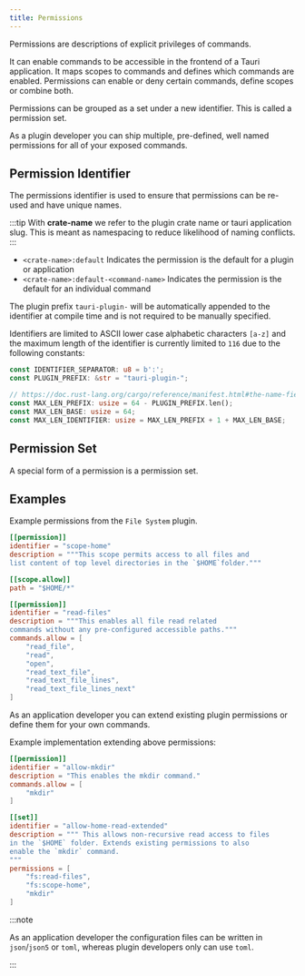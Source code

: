 ```yaml
---
title: Permissions
---
```


Permissions are descriptions of explicit privileges of commands.

It can enable commands to be accessible in the frontend of a Tauri application.
It maps scopes to commands and defines which commands are enabled.
Permissions can enable or deny certain commands, define scopes or combine both.

Permissions can be grouped as a set under a new identifier.
This is called a permission set.

As a plugin developer you can ship multiple, pre-defined, well named permissions
for all of your exposed commands.

## Permission Identifier

The permissions identifier is used to ensure that permissions can be re-used and have unique names.

:::tip 
With **crate-name** we refer to the plugin crate name or tauri application slug.
This is meant as namespacing to reduce likelihood of naming conflicts. 
:::

- `<crate-name>:default` Indicates the permission is the default for a plugin or application
- `<crate-name>:default-<command-name>` Indicates the permission is the default for an individual command

The plugin prefix `tauri-plugin-` will be automatically appended to the identifier at compile time and is not required
to be manually specified.

Identifiers are limited to ASCII lower case alphabetic characters `[a-z]` and the maximum length 
of the identifier is currently limited to `116` due to the following constants:

```rust
const IDENTIFIER_SEPARATOR: u8 = b':';
const PLUGIN_PREFIX: &str = "tauri-plugin-";

// https://doc.rust-lang.org/cargo/reference/manifest.html#the-name-field
const MAX_LEN_PREFIX: usize = 64 - PLUGIN_PREFIX.len();
const MAX_LEN_BASE: usize = 64;
const MAX_LEN_IDENTIFIER: usize = MAX_LEN_PREFIX + 1 + MAX_LEN_BASE;
```

## Permission Set

A special form of a permission is a permission set.


## Examples 

Example permissions from the `File System` plugin.

```toml
[[permission]]
identifier = "scope-home"
description = """This scope permits access to all files and
list content of top level directories in the `$HOME`folder."""

[[scope.allow]]
path = "$HOME/*"

[[permission]]
identifier = "read-files"
description = """This enables all file read related
commands without any pre-configured accessible paths."""
commands.allow = [
    "read_file",
    "read",
    "open",
    "read_text_file",
    "read_text_file_lines",
    "read_text_file_lines_next"
]
```

As an application developer you can extend existing plugin permissions or
define them for your own commands.

Example implementation extending above permissions:

```toml
[[permission]]
identifier = "allow-mkdir"
description = "This enables the mkdir command."
commands.allow = [
    "mkdir"
]

[[set]]
identifier = "allow-home-read-extended"
description = """ This allows non-recursive read access to files
in the `$HOME` folder. Extends existing permissions to also
enable the `mkdir` command.
"""
permissions = [
    "fs:read-files",
    "fs:scope-home",
    "mkdir"
]
```

:::note

As an application developer the configuration files can be written in `json`/`json5` or `toml`,
whereas plugin developers only can use `toml`.

:::